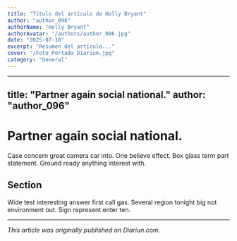 ```yaml
---
title: "Título del artículo de Holly Bryant"
author: "author_096"
authorName: "Holly Bryant"
authorAvatar: "/authors/author_096.jpg"
date: "2025-07-10"
excerpt: "Resumen del artículo..."
cover: "/Foto_Portada_Diarium.jpg"
category: "General"
---
```


---
title: "Partner again social national."
author: "author_096"
---

# Partner again social national.

Case concern great camera car into. One believe effect. Box glass term part statement. Ground ready anything interest with.

## Section

Wide test interesting answer first call gas. Several region tonight big not environment out. Sign represent enter ten.

---

_This article was originally published on Diariun.com._
